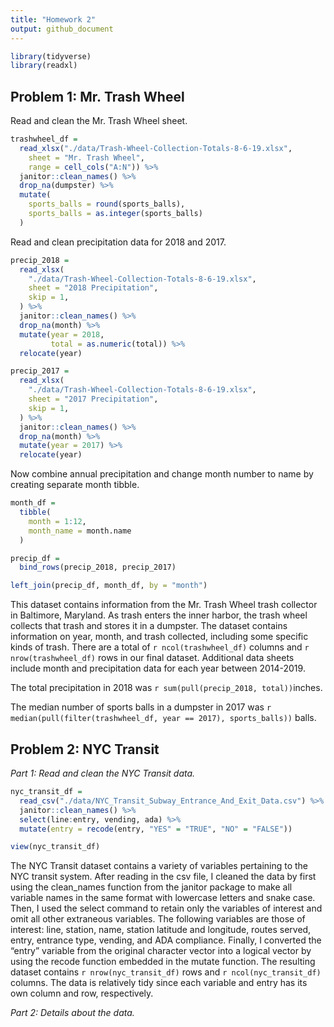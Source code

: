 ```yaml
---
title: "Homework 2"
output: github_document
---
```

```r
library(tidyverse)
library(readxl)
```

## Problem 1: Mr. Trash Wheel

Read and clean the Mr. Trash Wheel sheet. 

```r
trashwheel_df = 
  read_xlsx("./data/Trash-Wheel-Collection-Totals-8-6-19.xlsx",
    sheet = "Mr. Trash Wheel",   
    range = cell_cols("A:N")) %>% 
  janitor::clean_names() %>% 
  drop_na(dumpster) %>% 
  mutate(
    sports_balls = round(sports_balls),
    sports_balls = as.integer(sports_balls)
  )
```

Read and clean precipitation data for 2018 and 2017.

```r
precip_2018 = 
  read_xlsx(
    "./data/Trash-Wheel-Collection-Totals-8-6-19.xlsx", 
    sheet = "2018 Precipitation", 
    skip = 1, 
  ) %>% 
  janitor::clean_names() %>% 
  drop_na(month) %>% 
  mutate(year = 2018,
         total = as.numeric(total)) %>%
  relocate(year)

precip_2017 = 
  read_xlsx(
    "./data/Trash-Wheel-Collection-Totals-8-6-19.xlsx", 
    sheet = "2017 Precipitation", 
    skip = 1, 
  ) %>% 
  janitor::clean_names() %>% 
  drop_na(month) %>% 
  mutate(year = 2017) %>%
  relocate(year)
```


Now combine annual precipitation and change month number to name by creating separate month tibble.  

```r
month_df = 
  tibble(
    month = 1:12, 
    month_name = month.name
  )

precip_df = 
  bind_rows(precip_2018, precip_2017)

left_join(precip_df, month_df, by = "month")

```

This dataset contains information from the Mr. Trash Wheel trash collector in Baltimore, Maryland. As trash enters the inner harbor, the trash wheel collects that trash and stores it in a dumpster. The dataset contains information on year, month, and trash collected, including some specific kinds of trash. There are a total of `r ncol(trashwheel_df)` columns and `r nrow(trashwheel_df)` rows in our final dataset. Additional data sheets include month and precipitation data for each year between 2014-2019. 

The total precipitation in 2018 was `r sum(pull(precip_2018, total))`inches. 

The median number of sports balls in a dumpster in 2017 was `r median(pull(filter(trashwheel_df, year == 2017), sports_balls))` balls.




## Problem 2: NYC Transit

*Part 1: Read and clean the NYC Transit data.*

```r
nyc_transit_df = 
  read_csv("./data/NYC_Transit_Subway_Entrance_And_Exit_Data.csv") %>% 
  janitor::clean_names() %>% 
  select(line:entry, vending, ada) %>%
  mutate(entry = recode(entry, "YES" = "TRUE", "NO" = "FALSE"))

view(nyc_transit_df)
```

The NYC Transit dataset contains a variety of variables pertaining to the NYC transit system. After reading in the csv file, I cleaned the data by first using the clean_names function from the janitor package to make all variable names in the same format with lowercase letters and snake case. Then, I used the select command to retain only the variables of interest and omit all other extraneous variables. The following variables are those of interest: line, station, name, station latitude and longitude, routes served, entry, entrance type, vending, and ADA compliance. Finally, I converted the "entry" variable from the original character vector into a logical vector by using the recode function embedded in the mutate function. The resulting dataset contains `r nrow(nyc_transit_df)` rows and `r ncol(nyc_transit_df)` columns. The data is relatively tidy since each variable and entry has its own column and row, respectively. 


*Part 2: Details about the data.*



